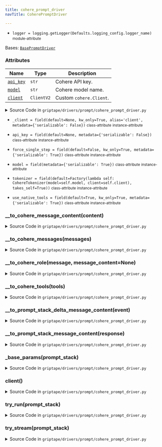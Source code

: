 ```yaml
---
title: cohere_prompt_driver
navTitle: CoherePromptDriver

---
```


-   `logger = logging.getLogger(Defaults.logging_config.logger_name)` <small>module-attribute</small>  <span id="griptape.drivers.prompt.cohere_prompt_driver.logger"></span> 

<span id="griptape.drivers.prompt.cohere_prompt_driver.CoherePromptDriver"></span>

Bases:
 [`BasePromptDriver`](./#griptape.drivers.prompt.BasePromptDriver "BasePromptDriver (griptape.drivers.prompt.BasePromptDriver)")

### Attributes

| Name                                                                                                                                                                                                                                                                                                                                                                | Type       | Description                  |
| ------------------------------------------------------------------------------------------------------------------------------------------------------------------------------------------------------------------------------------------------------------------------------------------------------------------------------------------------------------------- | ---------- | ---------------------------- |
| <a href="cohere_prompt_driver.mdx#griptape.drivers.prompt.cohere_prompt_driver.CoherePromptDriver.api_key" title="api_key = field(default=None, metadata={'serializable': False})           class-attribute       instance-attribute    (griptape.drivers.prompt.cohere_prompt_driver.CoherePromptDriver.api_key)"><code class="language-python">api_key</code></a> | `str`      | Cohere API key.<br/>         |
| <a href="cohere_prompt_driver.mdx#griptape.drivers.prompt.cohere_prompt_driver.CoherePromptDriver.model" title="model = field(metadata={'serializable': True})           class-attribute       instance-attribute    (griptape.drivers.prompt.cohere_prompt_driver.CoherePromptDriver.model)"><code class="language-python">model</code></a>                        | `str`      | Cohere model name.<br/>      |
| <a href="cohere_prompt_driver.mdx#griptape.drivers.prompt.cohere_prompt_driver.CoherePromptDriver.client" title="client() (griptape.drivers.prompt.cohere_prompt_driver.CoherePromptDriver.client)"><code class="language-python">client</code></a>                                                                                                                 | `ClientV2` | Custom `cohere.Client`.<br/> |

<details><summary>Source Code in <code>griptape&#47;drivers&#47;prompt&#47;cohere_prompt_driver.py</code></summary>

```python
@define(kw_only=True)
class CoherePromptDriver(BasePromptDriver):
    """Cohere Prompt Driver.

    Attributes:
        api_key: Cohere API key.
        model: 	Cohere model name.
        client: Custom `cohere.Client`.
    """

    api_key: str = field(default=None, metadata={"serializable": False})
    model: str = field(metadata={"serializable": True})
    force_single_step: bool = field(default=False, kw_only=True, metadata={"serializable": True})
    use_native_tools: bool = field(default=True, kw_only=True, metadata={"serializable": True})
    _client: Optional[ClientV2] = field(default=None, kw_only=True, alias="client", metadata={"serializable": False})
    tokenizer: BaseTokenizer = field(
        default=Factory(lambda self: CohereTokenizer(model=self.model, client=self.client), takes_self=True),
    )

    @lazy_property()
    def client(self) -> ClientV2:
        return import_optional_dependency("cohere").ClientV2(self.api_key, log_warning_experimental_features=False)

    @observable
    def try_run(self, prompt_stack: PromptStack) -> Message:
        params = self._base_params(prompt_stack)

        logger.debug(params)

        result: ChatResponse = self.client.chat(**params)
        logger.debug(result.model_dump())

        return Message(
            content=self.__to_prompt_stack_message_content(result.message),
            role=Message.ASSISTANT_ROLE,
            usage=Message.Usage(
                input_tokens=result.usage.tokens.input_tokens if result.usage and result.usage.tokens else 0,
                output_tokens=result.usage.tokens.output_tokens if result.usage and result.usage.tokens else 0,
            ),
        )

    @observable
    def try_stream(self, prompt_stack: PromptStack) -> Iterator[DeltaMessage]:
        params = self._base_params(prompt_stack)
        logger.debug(params)
        result: Iterator[StreamedChatResponseV2] = self.client.chat_stream(**params)

        for event in result:
            if event.type == "stream-end":
                usage = event.response.meta.tokens

                yield DeltaMessage(
                    usage=DeltaMessage.Usage(input_tokens=usage.input_tokens, output_tokens=usage.output_tokens),
                )
            elif event.type in ("tool-plan-delta", "content-delta", "tool-call-start", "tool-call-delta"):
                yield DeltaMessage(content=self.__to_prompt_stack_delta_message_content(event))

    def _base_params(self, prompt_stack: PromptStack) -> dict:
        tool_results = []

        messages = self.__to_cohere_messages(prompt_stack.messages)

        params = {
            "model": self.model,
            "messages": messages,
            "temperature": self.temperature,
            "stop_sequences": self.tokenizer.stop_sequences,
            "max_tokens": self.max_tokens,
            **({"tool_results": tool_results} if tool_results else {}),
            **self.extra_params,
        }

        if prompt_stack.output_schema is not None and self.structured_output_strategy == "native":
            params["response_format"] = {"type": "json_object", "schema": prompt_stack.to_output_json_schema()}

        if prompt_stack.tools and self.use_native_tools:
            params["tools"] = self.__to_cohere_tools(prompt_stack.tools)

        return params

    def __to_cohere_messages(self, messages: list[Message]) -> list[dict]:
        cohere_messages = []

        for message in messages:
            # If the message only contains textual content we can send it as a single content.
            if message.is_text():
                cohere_messages.append({"role": self.__to_cohere_role(message), "content": message.to_text()})
            # Action results must be sent as separate messages.
            elif message.has_any_content_type(ActionResultMessageContent):
                cohere_messages.extend(
                    {
                        "role": self.__to_cohere_role(message, action_result),
                        "content": self.__to_cohere_message_content(action_result),
                        "tool_call_id": action_result.action.tag,
                    }
                    for action_result in message.get_content_type(ActionResultMessageContent)
                )

                if message.has_any_content_type(TextMessageContent):
                    cohere_messages.append({"role": self.__to_cohere_role(message), "content": message.to_text()})
            else:
                cohere_message = {
                    "role": self.__to_cohere_role(message),
                    "content": [
                        self.__to_cohere_message_content(content)
                        for content in [
                            content for content in message.content if not isinstance(content, ActionCallMessageContent)
                        ]
                    ],
                }

                # Action calls must be attached to the message, not sent as content.
                action_call_content = [
                    content for content in message.content if isinstance(content, ActionCallMessageContent)
                ]
                if action_call_content:
                    cohere_message["tool_calls"] = [
                        self.__to_cohere_message_content(action_call) for action_call in action_call_content
                    ]

                cohere_messages.append(cohere_message)

        return cohere_messages

    def __to_cohere_message_content(self, content: BaseMessageContent) -> str | dict | list[dict]:
        if isinstance(content, ActionCallMessageContent):
            action = content.artifact.value

            return {
                "type": "function",
                "id": action.tag,
                "function": {
                    "name": action.to_native_tool_name(),
                    "arguments": json.dumps(action.input),
                },
            }
        if isinstance(content, ActionResultMessageContent):
            artifact = content.artifact

            if isinstance(artifact, ListArtifact):
                message_content = [{"type": "text", "text": artifact.to_text()} for artifact in artifact.value]
            else:
                message_content = {"type": "text", "text": artifact.to_text()}

            return message_content
        return {"type": "text", "text": content.artifact.to_text()}

    def __to_cohere_role(self, message: Message, message_content: Optional[BaseMessageContent] = None) -> str:
        if message.is_system():
            return "system"
        if message.is_assistant():
            return "assistant"
        if isinstance(message_content, ActionResultMessageContent):
            return "tool"
        return "user"

    def __to_cohere_tools(self, tools: list[BaseTool]) -> list[dict]:
        return [
            {
                "function": {
                    "name": tool.to_native_tool_name(activity),
                    "description": tool.activity_description(activity),
                    "parameters": tool.to_activity_json_schema(activity, "Parameters Schema"),
                },
                "type": "function",
            }
            for tool in tools
            for activity in tool.activities()
        ]

    def __to_prompt_stack_message_content(self, response: AssistantMessageResponse) -> list[BaseMessageContent]:
        content = []
        if response.content:
            content.extend([TextMessageContent(TextArtifact(content.text)) for content in response.content])
        if response.tool_plan:
            content.append(TextMessageContent(TextArtifact(response.tool_plan)))
        if response.tool_calls is not None:
            content.extend(
                [
                    ActionCallMessageContent(
                        ActionArtifact(
                            ToolAction(
                                tag=tool_call.id,
                                name=ToolAction.from_native_tool_name(tool_call.function.name)[0],
                                path=ToolAction.from_native_tool_name(tool_call.function.name)[1],
                                input=json.loads(tool_call.function.arguments),
                            ),
                        ),
                    )
                    for tool_call in response.tool_calls
                    if tool_call.id is not None
                    and tool_call.function is not None
                    and tool_call.function.name is not None
                    and tool_call.function.arguments is not None
                ],
            )

        return content

    def __to_prompt_stack_delta_message_content(self, event: Any) -> BaseDeltaMessageContent:
        if event.type == "content-delta":
            return TextDeltaMessageContent(event.delta.message.content.text, index=0)
        if event.type == "tool-plan-delta":
            return TextDeltaMessageContent(event.delta.message["tool_plan"])
        if event.type == "tool-call-start":
            tool_call_delta = event.delta.message["tool_calls"]
            name, path = ToolAction.from_native_tool_name(tool_call_delta["function"]["name"])

            return ActionCallDeltaMessageContent(tag=tool_call_delta["id"], name=name, path=path)
        if event.type == "tool-call-delta":
            tool_call_delta = event.delta.message["tool_calls"]["function"]

            return ActionCallDeltaMessageContent(partial_input=tool_call_delta["arguments"])
        raise ValueError(f"Unsupported event type: {event.type}")
```

</details>

-   `_client = field(default=None, kw_only=True, alias='client', metadata={'serializable': False})` <small>class-attribute</small> <small>instance-attribute</small>  <span id="griptape.drivers.prompt.cohere_prompt_driver.CoherePromptDriver._client"></span> 

-   `api_key = field(default=None, metadata={'serializable': False})` <small>class-attribute</small> <small>instance-attribute</small>  <span id="griptape.drivers.prompt.cohere_prompt_driver.CoherePromptDriver.api_key"></span> 

-   `force_single_step = field(default=False, kw_only=True, metadata={'serializable': True})` <small>class-attribute</small> <small>instance-attribute</small>  <span id="griptape.drivers.prompt.cohere_prompt_driver.CoherePromptDriver.force_single_step"></span> 

-   `model = field(metadata={'serializable': True})` <small>class-attribute</small> <small>instance-attribute</small>  <span id="griptape.drivers.prompt.cohere_prompt_driver.CoherePromptDriver.model"></span> 

-   `tokenizer = field(default=Factory(lambda self: CohereTokenizer(model=self.model, client=self.client), takes_self=True))` <small>class-attribute</small> <small>instance-attribute</small>  <span id="griptape.drivers.prompt.cohere_prompt_driver.CoherePromptDriver.tokenizer"></span> 

-   `use_native_tools = field(default=True, kw_only=True, metadata={'serializable': True})` <small>class-attribute</small> <small>instance-attribute</small>  <span id="griptape.drivers.prompt.cohere_prompt_driver.CoherePromptDriver.use_native_tools"></span> 

<span id="griptape.drivers.prompt.cohere_prompt_driver.CoherePromptDriver.__to_cohere_message_content"></span>

### \_\_to_cohere_message_content(content)

<details><summary>Source Code in <code>griptape&#47;drivers&#47;prompt&#47;cohere_prompt_driver.py</code></summary>

```python
def __to_cohere_message_content(self, content: BaseMessageContent) -> str | dict | list[dict]:
    if isinstance(content, ActionCallMessageContent):
        action = content.artifact.value

        return {
            "type": "function",
            "id": action.tag,
            "function": {
                "name": action.to_native_tool_name(),
                "arguments": json.dumps(action.input),
            },
        }
    if isinstance(content, ActionResultMessageContent):
        artifact = content.artifact

        if isinstance(artifact, ListArtifact):
            message_content = [{"type": "text", "text": artifact.to_text()} for artifact in artifact.value]
        else:
            message_content = {"type": "text", "text": artifact.to_text()}

        return message_content
    return {"type": "text", "text": content.artifact.to_text()}
```

</details>

<span id="griptape.drivers.prompt.cohere_prompt_driver.CoherePromptDriver.__to_cohere_messages"></span>

### \_\_to_cohere_messages(messages)

<details><summary>Source Code in <code>griptape&#47;drivers&#47;prompt&#47;cohere_prompt_driver.py</code></summary>

```python
def __to_cohere_messages(self, messages: list[Message]) -> list[dict]:
    cohere_messages = []

    for message in messages:
        # If the message only contains textual content we can send it as a single content.
        if message.is_text():
            cohere_messages.append({"role": self.__to_cohere_role(message), "content": message.to_text()})
        # Action results must be sent as separate messages.
        elif message.has_any_content_type(ActionResultMessageContent):
            cohere_messages.extend(
                {
                    "role": self.__to_cohere_role(message, action_result),
                    "content": self.__to_cohere_message_content(action_result),
                    "tool_call_id": action_result.action.tag,
                }
                for action_result in message.get_content_type(ActionResultMessageContent)
            )

            if message.has_any_content_type(TextMessageContent):
                cohere_messages.append({"role": self.__to_cohere_role(message), "content": message.to_text()})
        else:
            cohere_message = {
                "role": self.__to_cohere_role(message),
                "content": [
                    self.__to_cohere_message_content(content)
                    for content in [
                        content for content in message.content if not isinstance(content, ActionCallMessageContent)
                    ]
                ],
            }

            # Action calls must be attached to the message, not sent as content.
            action_call_content = [
                content for content in message.content if isinstance(content, ActionCallMessageContent)
            ]
            if action_call_content:
                cohere_message["tool_calls"] = [
                    self.__to_cohere_message_content(action_call) for action_call in action_call_content
                ]

            cohere_messages.append(cohere_message)

    return cohere_messages
```

</details>

<span id="griptape.drivers.prompt.cohere_prompt_driver.CoherePromptDriver.__to_cohere_role"></span>

### \_\_to_cohere_role(message, message_content=None)

<details><summary>Source Code in <code>griptape&#47;drivers&#47;prompt&#47;cohere_prompt_driver.py</code></summary>

```python
def __to_cohere_role(self, message: Message, message_content: Optional[BaseMessageContent] = None) -> str:
    if message.is_system():
        return "system"
    if message.is_assistant():
        return "assistant"
    if isinstance(message_content, ActionResultMessageContent):
        return "tool"
    return "user"
```

</details>

<span id="griptape.drivers.prompt.cohere_prompt_driver.CoherePromptDriver.__to_cohere_tools"></span>

### \_\_to_cohere_tools(tools)

<details><summary>Source Code in <code>griptape&#47;drivers&#47;prompt&#47;cohere_prompt_driver.py</code></summary>

```python
def __to_cohere_tools(self, tools: list[BaseTool]) -> list[dict]:
    return [
        {
            "function": {
                "name": tool.to_native_tool_name(activity),
                "description": tool.activity_description(activity),
                "parameters": tool.to_activity_json_schema(activity, "Parameters Schema"),
            },
            "type": "function",
        }
        for tool in tools
        for activity in tool.activities()
    ]
```

</details>

<span id="griptape.drivers.prompt.cohere_prompt_driver.CoherePromptDriver.__to_prompt_stack_delta_message_content"></span>

### \_\_to_prompt_stack_delta_message_content(event)

<details><summary>Source Code in <code>griptape&#47;drivers&#47;prompt&#47;cohere_prompt_driver.py</code></summary>

```python
def __to_prompt_stack_delta_message_content(self, event: Any) -> BaseDeltaMessageContent:
    if event.type == "content-delta":
        return TextDeltaMessageContent(event.delta.message.content.text, index=0)
    if event.type == "tool-plan-delta":
        return TextDeltaMessageContent(event.delta.message["tool_plan"])
    if event.type == "tool-call-start":
        tool_call_delta = event.delta.message["tool_calls"]
        name, path = ToolAction.from_native_tool_name(tool_call_delta["function"]["name"])

        return ActionCallDeltaMessageContent(tag=tool_call_delta["id"], name=name, path=path)
    if event.type == "tool-call-delta":
        tool_call_delta = event.delta.message["tool_calls"]["function"]

        return ActionCallDeltaMessageContent(partial_input=tool_call_delta["arguments"])
    raise ValueError(f"Unsupported event type: {event.type}")
```

</details>

<span id="griptape.drivers.prompt.cohere_prompt_driver.CoherePromptDriver.__to_prompt_stack_message_content"></span>

### \_\_to_prompt_stack_message_content(response)

<details><summary>Source Code in <code>griptape&#47;drivers&#47;prompt&#47;cohere_prompt_driver.py</code></summary>

```python
def __to_prompt_stack_message_content(self, response: AssistantMessageResponse) -> list[BaseMessageContent]:
    content = []
    if response.content:
        content.extend([TextMessageContent(TextArtifact(content.text)) for content in response.content])
    if response.tool_plan:
        content.append(TextMessageContent(TextArtifact(response.tool_plan)))
    if response.tool_calls is not None:
        content.extend(
            [
                ActionCallMessageContent(
                    ActionArtifact(
                        ToolAction(
                            tag=tool_call.id,
                            name=ToolAction.from_native_tool_name(tool_call.function.name)[0],
                            path=ToolAction.from_native_tool_name(tool_call.function.name)[1],
                            input=json.loads(tool_call.function.arguments),
                        ),
                    ),
                )
                for tool_call in response.tool_calls
                if tool_call.id is not None
                and tool_call.function is not None
                and tool_call.function.name is not None
                and tool_call.function.arguments is not None
            ],
        )

    return content
```

</details>

<span id="griptape.drivers.prompt.cohere_prompt_driver.CoherePromptDriver._base_params"></span>

### \_base_params(prompt_stack)

<details><summary>Source Code in <code>griptape&#47;drivers&#47;prompt&#47;cohere_prompt_driver.py</code></summary>

```python
def _base_params(self, prompt_stack: PromptStack) -> dict:
    tool_results = []

    messages = self.__to_cohere_messages(prompt_stack.messages)

    params = {
        "model": self.model,
        "messages": messages,
        "temperature": self.temperature,
        "stop_sequences": self.tokenizer.stop_sequences,
        "max_tokens": self.max_tokens,
        **({"tool_results": tool_results} if tool_results else {}),
        **self.extra_params,
    }

    if prompt_stack.output_schema is not None and self.structured_output_strategy == "native":
        params["response_format"] = {"type": "json_object", "schema": prompt_stack.to_output_json_schema()}

    if prompt_stack.tools and self.use_native_tools:
        params["tools"] = self.__to_cohere_tools(prompt_stack.tools)

    return params
```

</details>

<span id="griptape.drivers.prompt.cohere_prompt_driver.CoherePromptDriver.client"></span>

### client()

<details><summary>Source Code in <code>griptape&#47;drivers&#47;prompt&#47;cohere_prompt_driver.py</code></summary>

```python
@lazy_property()
def client(self) -> ClientV2:
    return import_optional_dependency("cohere").ClientV2(self.api_key, log_warning_experimental_features=False)
```

</details>

<span id="griptape.drivers.prompt.cohere_prompt_driver.CoherePromptDriver.try_run"></span>

### try_run(prompt_stack)

<details><summary>Source Code in <code>griptape&#47;drivers&#47;prompt&#47;cohere_prompt_driver.py</code></summary>

```python
@observable
def try_run(self, prompt_stack: PromptStack) -> Message:
    params = self._base_params(prompt_stack)

    logger.debug(params)

    result: ChatResponse = self.client.chat(**params)
    logger.debug(result.model_dump())

    return Message(
        content=self.__to_prompt_stack_message_content(result.message),
        role=Message.ASSISTANT_ROLE,
        usage=Message.Usage(
            input_tokens=result.usage.tokens.input_tokens if result.usage and result.usage.tokens else 0,
            output_tokens=result.usage.tokens.output_tokens if result.usage and result.usage.tokens else 0,
        ),
    )
```

</details>

<span id="griptape.drivers.prompt.cohere_prompt_driver.CoherePromptDriver.try_stream"></span>

### try_stream(prompt_stack)

<details><summary>Source Code in <code>griptape&#47;drivers&#47;prompt&#47;cohere_prompt_driver.py</code></summary>

```python
@observable
def try_stream(self, prompt_stack: PromptStack) -> Iterator[DeltaMessage]:
    params = self._base_params(prompt_stack)
    logger.debug(params)
    result: Iterator[StreamedChatResponseV2] = self.client.chat_stream(**params)

    for event in result:
        if event.type == "stream-end":
            usage = event.response.meta.tokens

            yield DeltaMessage(
                usage=DeltaMessage.Usage(input_tokens=usage.input_tokens, output_tokens=usage.output_tokens),
            )
        elif event.type in ("tool-plan-delta", "content-delta", "tool-call-start", "tool-call-delta"):
            yield DeltaMessage(content=self.__to_prompt_stack_delta_message_content(event))
```

</details>
